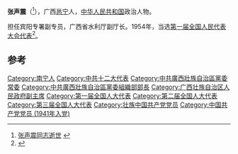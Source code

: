 '''张声震'''（{{bd|1924年||2015年|2月9日|}}<ref>[http://cpc.people.com.cn/n/2015/0217/c87393-26580098.html 张声震同志逝世] {{Wayback|url=http://cpc.people.com.cn/n/2015/0217/c87393-26580098.html |date=20211120180739 }}</ref>），广西[[邕宁区|邕宁]]人，[[中华人民共和国|中华人民共和国]]政治人物。

担任宾阳专署副专员，广西省水利厅副厅长。1954年，当选[[第一届全国人民代表大会代表名单|第一届全国人民代表大会代表]]<ref>{{cite book|author=全国人民代表大会常务委员会办公厅|title=中华人民共和国第一届全国人民代表大会代表名单|year=1955年|publisher=全国人民代表大会常务委员会办公厅|url=http://book.ucdrs.superlib.net/views/specific/2929/bookDetail.jsp?dxNumber=000005772167&d=546843D0AE2464CD1C95896344A85614&fenlei=04070402|access-date=2015-01-27|archive-date=2019-01-24|archive-url=https://web.archive.org/web/20190124105450/http://book.ucdrs.superlib.net/views/specific/2929/bookDetail.jsp?dxNumber=000005772167&d=546843D0AE2464CD1C95896344A85614&fenlei=04070402|dead-url=no}}</ref>。

==参考==
{{reflist}}

{{中国政治人物小作品}}
{{DEFAULTSORT:zhang shengzhen}}
[[Category:南宁人|Category:南宁人]]
[[Category:中共十二大代表|Category:中共十二大代表]]
[[Category:中共廣西壯族自治區黨委常委|Category:中共廣西壯族自治區黨委常委]]
[[Category:中共廣西壯族自治區黨委組織部部長|Category:中共廣西壯族自治區黨委組織部部長]]
[[Category:广西壮族自治区人民政府副主席|Category:广西壮族自治区人民政府副主席]]
[[Category:第一届全国人大代表|Category:第一届全国人大代表]]
[[Category:第二届全国人大代表|Category:第二届全国人大代表]]
[[Category:第三届全国人大代表|Category:第三届全国人大代表]]
[[Category:壮族中国共产党党员|Category:壮族中国共产党党员]]
[[Category:中国共产党党员_(1941年入党)|Category:中国共产党党员 (1941年入党)]]